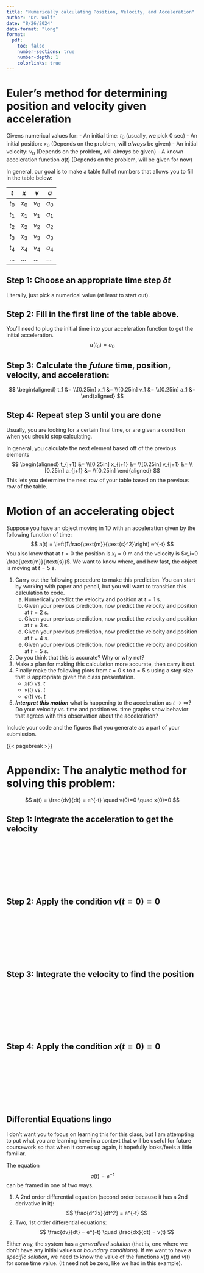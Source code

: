 ```yaml
---
title: "Numerically calculating Position, Velocity, and Acceleration"
author: "Dr. Wolf"
date: "8/26/2024"
date-format: "long"
format:
  pdf:
    toc: false
    number-sections: true
    number-depth: 1
    colorlinks: true
---
```


# Euler's method for determining position and velocity given acceleration

Givens numerical values for:
- An initial time: $t_0$ (usually, we pick 0 sec)
- An initial position: $x_0$ (Depends on the problem, will *always* be given)
- An initial velocity: $v_0$ (Depends on the problem, will *always* be given)
- A known acceleration function $a(t)$ (Depends on the problem, will be given for now)

In general, our goal is to make a table full of numbers that allows you to fill in the table below:

|$t$     |$x$     |$v$     |$a$       |
|--------|--------|--------|----------|
|$t_0$   |$x_0$   |$v_0$   |$a_0$     |
|$t_1$   |$x_1$   |$v_1$   |$a_1$     |
|$t_2$   |$x_2$   |$v_2$   |$a_2$     |
|$t_3$   |$x_3$   |$v_3$   |$a_3$     |
|$t_4$   |$x_4$   |$v_4$   |$a_4$     |
|...     |...     |...     |...       |

## Step 1: Choose an appropriate time step $\delta t$
Literally, just pick a numerical value (at least to start out).

## Step 2: Fill in the first line of the table above.  
You'll need to plug the initial time into your acceleration function to get the initial acceleration.
$$
a(t_0) = a_0
$$

## Step 3: Calculate the *future* time, position, velocity, and acceleration:

$$
\begin{aligned}
t_1 &= \\[0.25in]
x_1 &= \\[0.25in]
v_1 &= \\[0.25in]
a_1 &= 
\end{aligned}
$$

## Step 4: Repeat step 3 until you are done
Usually, you are looking for a certain final time, or are given a condition when you should stop calculating.

In general, you calculate the next element based off of the previous elements
$$
\begin{aligned}
t_{j+1} &= \\[0.25in]
x_{j+1} &= \\[0.25in]
v_{j+1} &= \\[0.25in]
a_{j+1} &= \\[0.25in]
\end{aligned}
$$
This lets you determine the next row of your table based on the previous row of the table.

# Motion of an accelerating object
Suppose you have an object moving in 1D with an acceleration given by the following function of time:
$$
a(t) = \left(1\frac{\text{m}}{\text{s}^2}\right) e^{-t}
$$
You also know that at $t=0$ the position is $x_i=0$ m and the velocity is $v_i=0 \frac{\text{m}}{\text{s}}$. We want to know where, and how fast, the object is moving at $t=5$ s.

1. Carry out the following procedure to make this prediction. You can start by working with paper and pencil, but you will want to transition this calculation to code.
    a. Numerically predict the velocity and position at $t=1$ s.
    b. Given your previous prediction, now predict the velocity and position at $t=2$ s.
    c. Given your previous prediction, now predict the velocity and position at $t=3$ s.
    d. Given your previous prediction, now predict the velocity and position at $t=4$ s.
    e. Given your previous prediction, now predict the velocity and position at $t=5$ s.
2. Do you think that this is accurate? Why or why not?
3. Make a plan for making this calculation more accurate, then carry it out.
4. Finally make the following plots from $t=0$ s to $t=5$ s using a step size that is appropriate given the class presentation.
    - $x(t)$ vs. $t$
    - $v(t)$ vs. $t$
    - $a(t)$ vs. $t$
5. ***Interpret this motion*** what is happening to the acceleration as $t\rightarrow\infty$? Do your velocity vs. time and position vs. time graphs show behavior that agrees with this observation about the acceleration?
    
Include your code and the figures that you generate as a part of your submission.
  
{{< pagebreak >}}

# Appendix: The analytic method for solving this problem:
$$
a(t) = \frac{dv}{dt} = e^{-t} \quad v(0)=0 \quad x(0)=0
$$

## Step 1: Integrate the acceleration to get the velocity
<br><br><br><br><br><br><br>

## Step 2: Apply the condition $v(t=0)=0$
<br><br><br><br><br><br><br>

## Step 3: Integrate the velocity to find the position
<br><br><br><br><br><br><br>

## Step 4: Apply the condition $x(t=0)=0$
<br><br><br><br><br><br><br>

## Differential Equations lingo
I don't want you to focus on learning this for this class, but I am attempting to put what you are learning here in a context that will be useful for future coursework so that when it comes up again, it hopefully looks/feels a little familiar.

The equation
$$
a(t) = e^{-t}
$$
can be framed in one of two ways.

1. A 2nd order differential equation (second order because it has a 2nd derivative in it):
$$
\frac{d^2x}{dt^2} = e^{-t}
$$
2. Two, 1st order differential equations:
$$
\frac{dv}{dt} = e^{-t} \quad \frac{dx}{dt} = v(t)
$$

Either way, the system has a *generalized solution* (that is, one where we don't have any initial values or *boundary conditions*). If we want to have a *specific solution*, we need to know the value of the functions $x(t)$ and $v(t)$ for some time value. (It need not be zero, like we had in this example).